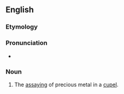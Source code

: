 ==English==

===Etymology===
{{suffix|en|cupel|ation}}

===Pronunciation===
* {{IPA|/kjuːpəˈleɪʃən/|lang=en}}

===Noun===
{{en-noun}}

# The [[assaying]] of precious metal in a [[cupel]].